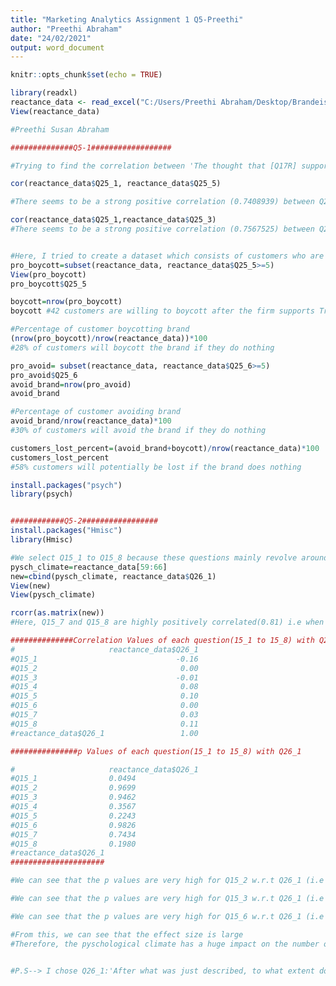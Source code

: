 ---
title: "Marketing Analytics Assignment 1 Q5-Preethi"
author: "Preethi Abraham"
date: "24/02/2021"
output: word_document
---

```{r setup, include=FALSE}
knitr::opts_chunk$set(echo = TRUE)
```

```{r}
library(readxl)
reactance_data <- read_excel("C:/Users/Preethi Abraham/Desktop/Brandeis Studies/Marketing Analytics/reactance_data.xlsx")
View(reactance_data)

#Preethi Susan Abraham

##############Q5-1##################

#Trying to find the correlation between 'The thought that [Q17R] supports the president aggravates me' and 'I think [Q17R]  needs to be boycotted' 

cor(reactance_data$Q25_1, reactance_data$Q25_5)

#There seems to be a strong positive correlation (0.7408939) between Q25_1 and Q25_5. Most people who are aggravated by the firm's support for the president agree that they need to boycott the brand

cor(reactance_data$Q25_1,reactance_data$Q25_3)
#There seems to be a strong positive correlation (0.7567525) between Q25_1 and Q25_3. Most people who are aggravated by the firm's support for the president agree that they are irritated with the brand supports the president's policies.


#Here, I tried to create a dataset which consists of customers who are willing to boycott the brand
pro_boycott=subset(reactance_data, reactance_data$Q25_5>=5)
View(pro_boycott)
pro_boycott$Q25_5

boycott=nrow(pro_boycott)
boycott #42 customers are willing to boycott after the firm supports Trump

#Percentage of customer boycotting brand
(nrow(pro_boycott)/nrow(reactance_data))*100
#28% of customers will boycott the brand if they do nothing

pro_avoid= subset(reactance_data, reactance_data$Q25_6>=5)
pro_avoid$Q25_6
avoid_brand=nrow(pro_avoid)
avoid_brand

#Percentage of customer avoiding brand
avoid_brand/nrow(reactance_data)*100
#30% of customers will avoid the brand if they do nothing

customers_lost_percent=(avoid_brand+boycott)/nrow(reactance_data)*100
customers_lost_percent 
#58% customers will potentially be lost if the brand does nothing

install.packages("psych")
library(psych)


############Q5-2#################
install.packages("Hmisc")
library(Hmisc)

#We select Q15_1 to Q15_8 because these questions mainly revolve around the political pyschological climate
pysch_climate=reactance_data[59:66]
new=cbind(pysch_climate, reactance_data$Q26_1)
View(new)
View(pysch_climate)

rcorr(as.matrix(new))
#Here, Q15_7 and Q15_8 are highly positively correlated(0.81) i.e when citizens protest more against the President’s actions when they can, it is more likely that they contradict any political action made by the President

##############Correlation Values of each question(15_1 to 15_8) with Q26_1 ##########################
#                     reactance_data$Q26_1
#Q15_1                               -0.16
#Q15_2                                0.00
#Q15_3                               -0.01
#Q15_4                                0.08
#Q15_5                                0.10
#Q15_6                                0.00
#Q15_7                                0.03
#Q15_8                                0.11
#reactance_data$Q26_1                 1.00

###############p Values of each question(15_1 to 15_8) with Q26_1

#                     reactance_data$Q26_1
#Q15_1                0.0494              
#Q15_2                0.9699              
#Q15_3                0.9462              
#Q15_4                0.3567              
#Q15_5                0.2243              
#Q15_6                0.9826              
#Q15_7                0.7434              
#Q15_8                0.1980              
#reactance_data$Q26_1       
#####################

#We can see that the p values are very high for Q15_2 w.r.t Q26_1 (i.e 0.9699). People will not prefer to purchase from this brand in the future if they strongly feel angry when others support the President.

#We can see that the p values are very high for Q15_3 w.r.t Q26_1 (i.e 0.9462).People will not prefer to purchase from this brand in the future if they strongly feel that the President is trying to interfere with their freedom.

#We can see that the p values are very high for Q15_6 w.r.t Q26_1 (i.e 0.9826)

#From this, we can see that the effect size is large
#Therefore, the pyschological climate has a huge impact on the number of lost customers.


#P.S--> I chose Q26_1:'After what was just described, to what extent do you think you’ll purchase [Q17R] products in the future?' because this question will help us understand the overall impact of whether customers will continue to stay loyal to the brand or not


```

